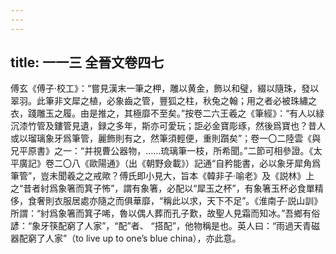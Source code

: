 ```yaml
---
---
---
```

title: 一一三 全晉文卷四七
---




傅玄《傅子·校工》：“嘗見漢末一筆之柙，雕以黄金，飾以和璧，綴以隨珠，發以翠羽。此筆非文犀之植，必象齒之管，豐狐之柱，秋兔之翰；用之者必被珠繡之衣，踐雕玉之履。由是推之，其極靡不至矣。”按卷二六王羲之《筆經》：“有人以緑沉漆竹管及鏤管見遺，録之多年，斯亦可愛玩；詎必金寶彫琢，然後爲寶也？昔人或以瑠璃象牙爲筆管，麗飾則有之，然筆須輕便，重則躓矣”；卷一〇二陸雲《與兄平原書》之一：“并視曹公器物，……琉璃筆一枝，所希聞。”二節可相參證。《太平廣記》卷二〇八《歐陽通》（出《朝野僉載》）記通“自矜能書，必以象牙犀角爲筆管”，豈未聞羲之之戒歟？傅氏即小見大，旨本《韓非子·喻老》及《説林》上之“昔者紂爲象箸而箕子怖”，謂有象箸，必配以“犀玉之杯”，有象箸玉杯必食單精侈，食奢則衣服居處亦隨之而俱華靡，“稱此以求，天下不足”。《淮南子·説山訓》所謂：“紂爲象箸而箕子唏，魯以偶人葬而孔子歎，故聖人見霜而知冰。”吾鄉有俗諺：“象牙筷配窮了人家”，“配”者、 “搭配”，他物稱是也。英人曰：“雨過天青磁器配窮了人家”（to live up to one’s blue china），亦此意。